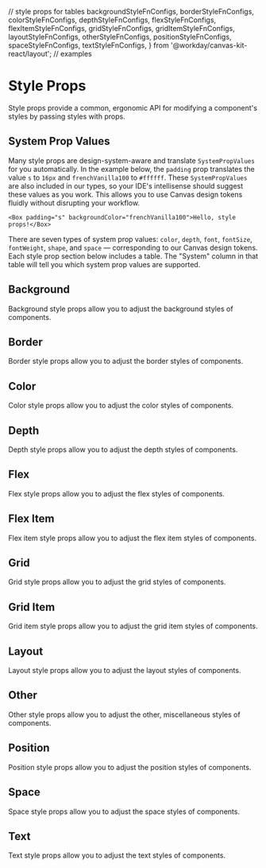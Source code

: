 // style props for tables
  backgroundStyleFnConfigs,
  borderStyleFnConfigs,
  colorStyleFnConfigs,
  depthStyleFnConfigs,
  flexStyleFnConfigs,
  flexItemStyleFnConfigs,
  gridStyleFnConfigs,
  gridItemStyleFnConfigs,
  layoutStyleFnConfigs,
  otherStyleFnConfigs,
  positionStyleFnConfigs,
  spaceStyleFnConfigs,
  textStyleFnConfigs,
} from '@workday/canvas-kit-react/layout';
// examples

<Meta title="Welcome/Dev Docs/Style Props" />

# Style Props

Style props provide a common, ergonomic API for modifying a component's styles by passing styles with props.

## System Prop Values

Many style props are design-system-aware and translate `SystemPropValues` for you automatically. In the example below, the `padding` prop translates the value `s` to `16px` and `frenchVanilla100` to `#ffffff`. These `SystemPropValues` are also included in our types, so your IDE's intellisense should suggest these values as you work. This allows you to use Canvas design tokens fluidly without disrupting your workflow.

```tsx
<Box padding="s" backgroundColor="frenchVanilla100">Hello, style props!</Box>
```

There are seven types of system prop values: `color`, `depth`, `font`, `fontSize`, `fontWeight`, `shape`, and `space` — corresponding to our Canvas design tokens. Each style prop section below includes a table. The "System" column in that table will tell you which system prop values are supported.

## Background

Background style props allow you to adjust the background styles of components.

<ExampleCodeBlock code={BackgroundExample} />

<StylePropsTable styleProps={backgroundStyleFnConfigs} />

## Border

Border style props allow you to adjust the border styles of components.

<ExampleCodeBlock code={BorderExample} />

<StylePropsTable styleProps={borderStyleFnConfigs} />

## Color

Color style props allow you to adjust the color styles of components.

<ExampleCodeBlock code={ColorExample} />

<StylePropsTable styleProps={colorStyleFnConfigs} />

## Depth

Depth style props allow you to adjust the depth styles of components.

<ExampleCodeBlock code={DepthExample} />

<StylePropsTable styleProps={depthStyleFnConfigs} />

## Flex

Flex style props allow you to adjust the flex styles of components.

<ExampleCodeBlock code={FlexExample} />

<StylePropsTable styleProps={flexStyleFnConfigs} />

## Flex Item

Flex item style props allow you to adjust the flex item styles of components.

<ExampleCodeBlock code={FlexItemExample} />

<StylePropsTable styleProps={flexItemStyleFnConfigs} />

## Grid

Grid style props allow you to adjust the grid styles of components.

<ExampleCodeBlock code={GridExample} />

<StylePropsTable styleProps={gridStyleFnConfigs} />

## Grid Item

Grid item style props allow you to adjust the grid item styles of components.

<ExampleCodeBlock code={GridItemExample} />

<StylePropsTable styleProps={gridItemStyleFnConfigs} />

## Layout

Layout style props allow you to adjust the layout styles of components.

<ExampleCodeBlock code={LayoutExample} />

<StylePropsTable styleProps={layoutStyleFnConfigs} />

## Other

Other style props allow you to adjust the other, miscellaneous styles of components.

<ExampleCodeBlock code={OtherExample} />

<StylePropsTable styleProps={otherStyleFnConfigs} />

## Position

Position style props allow you to adjust the position styles of components.

<ExampleCodeBlock code={PositionExample} />

<StylePropsTable styleProps={positionStyleFnConfigs} />

## Space

Space style props allow you to adjust the space styles of components.

<ExampleCodeBlock code={SpaceExample} />

<StylePropsTable styleProps={spaceStyleFnConfigs} />

## Text

Text style props allow you to adjust the text styles of components.

<ExampleCodeBlock code={TextExample} />

<StylePropsTable styleProps={textStyleFnConfigs} />

